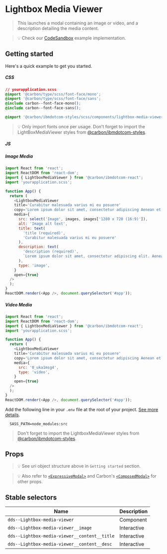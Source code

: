 
# Lightbox Media Viewer

> This launches a modal containing an image or video, and a description
> detailing the media content.

> 💡 Check our
> [CodeSandbox](https://githubbox.com/carbon-design-system/ibm-dotcom-library/tree/master/packages/react/examples/codesandbox/components/LightboxMediaViewer)
> example implementation.

## Getting started

Here's a quick example to get you started.

##### CSS

```css
// yourapplication.scss
@import '@carbon/type/scss/font-face/mono';
@import '@carbon/type/scss/font-face/sans';
@include carbon--font-face-mono();
@include carbon--font-face-sans();

@import '@carbon/ibmdotcom-styles/scss/components/lightbox-media-viewer/lightbox-media-viewer';
```

> 💡 Only import fonts once per usage. Don't forget to import the
> LightBoxMediaViewer styles from
> [@carbon/ibmdotcom-styles](https://github.com/carbon-design-system/ibm-dotcom-library/blob/master/packages/styles).

##### JS

##### Image Media

```javascript
import React from 'react';
import ReactDOM from 'react-dom';
import { LightboxMediaViewer } from '@carbon/ibmdotcom-react';
import 'yourapplication.scss';

function App() {
  return (
    <LightboxMediaViewer
    title='Curabitur malesuada varius mi eu posuere'
    copy='Lorem ipsum dolor sit amet, consectetur adipiscing Aenean et ultricies est.'
    media={
      src: select('Image', images, images['1280 x 720 (16:9)']),
      alt: 'Image alt text',
      title: text(
        'title (required)',
        'Curabitur malesuada varius mi eu posuere'
      ),
      description: text(
        'description (required)',
        `Lorem ipsum dolor sit amet, consectetur adipiscing elit. Aenean et ultricies est.Mauris iaculis eget dolor nec hendrerit.`
      ),
      type: 'image',
    }
    open={true}
  />
  );
}
ReactDOM.render(<App />, document.querySelector('#app'));
```

##### Video Media

```javascript
import React from 'react';
import ReactDOM from 'react-dom';
import { LightboxMediaViewer } from '@carbon/ibmdotcom-react';
import 'yourapplication.scss';

function App() {
  return (
    <LightboxMediaViewer
    title='Curabitur malesuada varius mi eu posuere'
    copy='Lorem ipsum dolor sit amet, consectetur adipiscing Aenean et ultricies est.'
    media={
      src: '0_uka1msg4',
      type: 'video',
    }
    open={true}
  />
  );
}
ReactDOM.render(<App />, document.querySelector('#app'));
```

Add the following line in your `.env` file at the root of your project.
[See more details](https://github.com/carbon-design-system/ibm-dotcom-library/tree/master/packages/styles#usage).

```
  SASS_PATH=node_modules:src
```

> Don't forget to import the LightboxMediaViewer styles from
> [@carbon/ibmdotcom-styles](https://github.com/carbon-design-system/ibm-dotcom-library/blob/master/packages/styles).

## Props

<Props of={LightboxMediaViewer} />

> 💡 See uri object structure above in `Getting started` section.

> 💡 Also refer to
> [`<ExpressiveModal>`](http://ibmdotcom-react.mybluemix.net/?path=/docs/components-expressive-modal--default)
> and Carbon's
> [`<ComposedModal>`](https://react.carbondesignsystem.com/?path=/story/composedmodal--using-child-nodes)
> for other props.

## Stable selectors

| Name                                         | Description |
| -------------------------------------------- | ----------- |
| `dds--Lightbox-media-viewer`                 | Component   |
| `dds--Lightbox-media-viewer__image`          | Interactive |
| `dds--Lightbox-media-viewer__content__title` | Interactive |
| `dds--Lightbox-media-viewer__content__desc`  | Interactive |

<Description markdown={contributing} />
